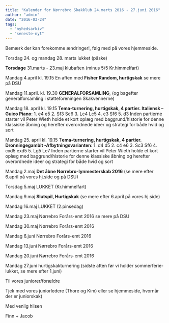 ```yaml
---
title: "Kalender for Nørrebro Skakklub 24.marts 2016 - 27.juni 2016"
author: "admin"
date: "2016-03-24"
tags: 
  - "nyhedsarkiv"
  - "seneste-nyt"
---
```


Bemærk der kan forekomme ændringer!, følg med på vores hjemmeside.

Torsdag 24. og mandag 28. marts lukket (påske)

**Torsdage** 31.marts - 23.maj klubaften (minus 5/5 Kr.himmelfart)

Mandag 4.april kl. 19.15 En aften med **Fisher Random, hurtigskak** se mere på DSU

Mandag 11.april. kl. 19.30 **GENERALFORSAMLING**, (og bagefter generalforsamling i støtteforeningen Skakvennerne)

Mandag 18. april kl. 19.15 **Tema-turnering, hurtigskak, 4 partier. Italiensk – Guico Piano**: 1. e4 e5 2. Sf3 Sc6 3. Lc4 Lc5 4. c3 Sf6 5. d3 Inden partierne starter vil Peter Wieth holde et kort oplæg med baggrund/historie for denne klassiske åbning og herefter overordnede ideer og strategi for både hvid og sort

Mandag 25. april kl. 19.15 T**ema-turnering, hurtigskak, 4 partier. Dronningegambit -Afbytningsvarianten**: 1. d4 d5 2. c4 e6 3. Sc3 Sf6 4. cxd5 exd5 5. Lg5 Le7 Inden partierne starter vil Peter Wieth holde et kort oplæg med baggrund/historie for denne klassiske åbning og herefter overordnede ideer og strategi for både hvid og sort

Mandag 2.maj **Det åbne Nørrebro-lynmesterskab 2016** (se mere efter 6.april på vores hj.side og på DSU)

Torsdag 5.maj LUKKET (Kr.himmelfart)

Mandag 9.maj **Slutspil, Hurtigskak** (se mere efter 6.april på vores hj.side)

Mandag 16.maj LUKKET (2.pinsedag)

Mandag 23.maj Nørrebro Forårs-emt 2016 se mere på DSU

Mandag 30.maj Nørrebro Forårs-emt 2016

Mandag 6.juni Nørrebro Forårs-emt 2016

Mandag 13.juni Nørrebro Forårs-emt 2016

Mandag 20.juni Nørrebro Forårs-emt 2016

Mandag 27.juni hurtigskakturnering (sidste aften før vi holder sommerferie-lukket, se mere efter 1.juni)

Til vores juniorer/forældre

Tjek med vores juniorledere (Thore og Kim) eller se hjemmeside, hvornår der er juniorskak)

Med venlig hilsen

Finn + Jacob

